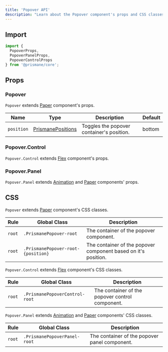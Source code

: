 ---
title: 'Popover API'
description: "Learn about the Popover component's props and CSS classes."
---

## Import

```js
import {
  PopoverProps,
  PopoverPanelProps,
  PopoverControlProps
} from '@prismane/core';
```

## Props

### Popover

`Popover` extends [Paper](/docs/components-api/paper-api) component's props.

| Name       | Type                                                                      | Description                               | Default |
| ---------- | ------------------------------------------------------------------------- | ----------------------------------------- | ------- |
| `position` | [PrismanePositions](/docs/getting-started/globals#prismanepositions-type) | Toggles the popover container's position. | bottom  |

### Popover.Control

`Popover.Control` extends [Flex](/docs/components-api/flex-api) component's props.

### Popover.Panel

`Popover.Panel` extends [Animation](/docs/components-api/animation-api) and [Paper](/docs/components-api/paper-api) components' props.

## CSS

`Popover` extends [Paper](/docs/components-api/paper-api) component's CSS classes.

| Rule   | Global Class                       | Description                                                    |
| ------ | ---------------------------------- | -------------------------------------------------------------- |
| `root` | `.PrismanePopover-root`            | The container of the popover component.                        |
| `root` | `.PrismanePopover-root-{position}` | The container of the popover component based on it's position. |

`Popover.Control` extends [Flex](/docs/components-api/flex-api) component's CSS classes.

| Rule   | Global Class                   | Description                                     |
| ------ | ------------------------------ | ----------------------------------------------- |
| `root` | `.PrismanePopoverControl-root` | The container of the popover control component. |

`Popover.Panel` extends [Animation](/docs/components-api/animation-api) and [Paper](/docs/components-api/paper-api) components' CSS classes.

| Rule   | Global Class                 | Description                                   |
| ------ | ---------------------------- | --------------------------------------------- |
| `root` | `.PrismanePopoverPanel-root` | The container of the popover panel component. |
